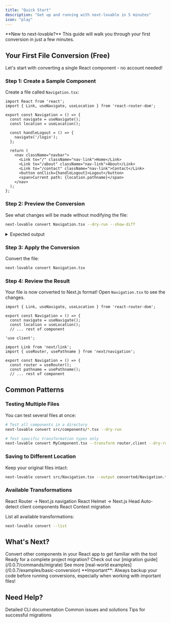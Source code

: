 ```yaml
---
title: "Quick Start"
description: "Get up and running with next-lovable in 5 minutes"
icon: "play"
---
```


<Info>
  **New to next-lovable?** This guide will walk you through your first conversion in just a few minutes.
</Info>

## Your First File Conversion (Free)

Let's start with converting a single React component - no account needed!

### Step 1: Create a Sample Component

Create a file called `Navigation.tsx`:

```tsx Navigation.tsx
import React from 'react';
import { Link, useNavigate, useLocation } from 'react-router-dom';

export const Navigation = () => {
  const navigate = useNavigate();
  const location = useLocation();

  const handleLogout = () => {
    navigate('/login');
  };

  return (
    <nav className="navbar">
      <Link to="/" className="nav-link">Home</Link>
      <Link to="/about" className="nav-link">About</Link>
      <Link to="/contact" className="nav-link">Contact</Link>
      <button onClick={handleLogout}>Logout</button>
      <span>Current path: {location.pathname}</span>
    </nav>
  );
};
```

### Step 2: Preview the Conversion

See what changes will be made without modifying the file:

```bash
next-lovable convert Navigation.tsx --dry-run --show-diff
```

<Details>
  <summary>Expected output</summary>
  
  You'll see a diff showing:
  - React Router imports → Next.js imports
  - `useNavigate()` → `useRouter()`
  - `useLocation()` → `usePathname()`
  - `<Link to="">` → `<Link href="">`
  - Addition of `'use client'` directive
</Details>

### Step 3: Apply the Conversion

Convert the file:

```bash
next-lovable convert Navigation.tsx
```

### Step 4: Review the Result

Your file is now converted to Next.js format! Open `Navigation.tsx` to see the changes.

<CodeGroup>

```tsx Before
import { Link, useNavigate, useLocation } from 'react-router-dom';

export const Navigation = () => {
  const navigate = useNavigate();
  const location = useLocation();
  // ... rest of component
```

```tsx After
'use client';

import Link from 'next/link';
import { useRouter, usePathname } from 'next/navigation';

export const Navigation = () => {
  const router = useRouter();
  const pathname = usePathname();
  // ... rest of component
```

</CodeGroup>

## Common Patterns

### Testing Multiple Files

You can test several files at once:

```bash
# Test all components in a directory
next-lovable convert src/components/*.tsx --dry-run

# Test specific transformation types only
next-lovable convert MyComponent.tsx --transform router,client --dry-run
```

### Saving to Different Location

Keep your original files intact:

```bash
next-lovable convert src/Navigation.tsx --output converted/Navigation.tsx
```

### Available Transformations

<CardGroup cols={2}>
  <Card title="router" icon="route">
    React Router → Next.js navigation
  </Card>
  <Card title="helmet" icon="helmet-safety">
    React Helmet → Next.js Head
  </Card>
  <Card title="client" icon="cursor-click">
    Auto-detect client components
  </Card>
  <Card title="context" icon="sitemap">
    React Context migration
  </Card>
</CardGroup>

List all available transformations:
```bash
next-lovable convert --list
```

## What's Next?

<Steps>
  <Step title="Try More Components">
    Convert other components in your React app to get familiar with the tool
  </Step>
  <Step title="Learn About Full Migration">
    Ready for a complete project migration? Check out our [migration guide](/0.0.7/commands/migrate)
  </Step>
  <Step title="Explore Examples">
    See more [real-world examples](/0.0.7/examples/basic-conversion)
  </Step>
</Steps>

<Warning>
  **Important**: Always backup your code before running conversions, especially when working with important files!
</Warning>

## Need Help?

<CardGroup cols={3}>
  <Card title="Command Reference" href="/0.0.7/commands/convert" icon="terminal">
    Detailed CLI documentation
  </Card>
  <Card title="Troubleshooting" href="/0.0.7/guides/troubleshooting" icon="wrench">
    Common issues and solutions
  </Card>
  <Card title="Best Practices" href="/0.0.7/guides/best-practices" icon="star">
    Tips for successful migrations
  </Card>
</CardGroup>
